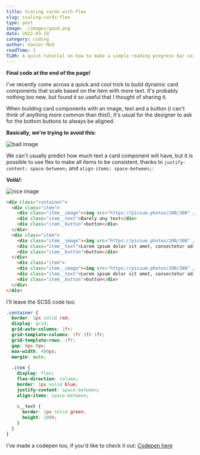 ```yaml
---
title: Scaling cards with Flex
slug: scaling-cards-flex
type: post
image: ./images/good.png
date: 2022-03-19
category: coding
author: Xavier Mod
readTime: 1
TLDR: A quick tutorial on how to make a simple reading progress bar using React.
---
```


**Final code at the end of the page!**

I've recently come across a quick and cool trick to build dynamic card components that scale based on the item with more text. It's probably nothing too new, but found it so useful that I thought of sharing it. 

When building card components with an image, text and a button (i can't think of anything more common than this!), it's usual for the designer to ask for the bottom buttons to always be aligned. 

**Basically, we're trying to avoid this**:

![bad image](./images/bad.png)

We can't usually predict how much text a card component will have, but it is possible to use flex to make all items to be consistent, thanks to `justify-content: space-between;` and `align-items: space-between;`:

**Voilà!**:

![nice image](./images/good.png)

```html
<div class="container">
  <div class="item">
    <div class="item__image"><img src="https://picsum.photos/200/300" /></div>
    <div class="item__text">Barely any text</div>
    <div class="item__button">button</div>
  </div>
  <div class="item">
    <div class="item__image"><img src="https://picsum.photos/200/300" /></div>
    <div class="item__text">Lorem ipsum dolor sit amet, consectetur adipiscing elit. Vivamus vulputate sed justo non lacinia. Cras tincidunt condimentum est. Etiam ac aliquam erat, quis euismod ex. Praesent semper ut neque at ultrices. Curabitur fringilla aliquam auctor. Curabitur hendrerit nunc eu ligula scelerisque pulvinar.</div>
    <div class="item__button">button</div>
  </div>
    <div class="item">
    <div class="item__image"><img src="https://picsum.photos/200/300" /></div>
    <div class="item__text">Lorem ipsum dolor sit amet, consectetur adipiscing elit. Vivamus vulputate sed justo non lacinia. Cras tincidunt condimentum est. Etiam ac aliquam erat, quis euismod ex. Praesent semper ut neque at ultrices. Curabitur fringilla aliquam auctor. Curabitur hendrerit nunc eu ligula scelerisque pulvinar. Nam bibendum quis odio nec gravida. Vivamus quis vestibulum dolor. Cras non dignissim risus, sit amet volutpat eros. Praesent congue malesuada sapien eget efficitur. Aenean dui elit, aliquet in pellentesque in, tempor eget ipsum. </div>
    <div class="item__button">button</div>
  </div>
</div>
```

I'll leave the SCSS code too:

```scss
.container {
  border: 1px solid red;
  display: grid; 
  grid-auto-columns: 1fr; 
  grid-template-columns: 1fr 1fr 1fr; 
  grid-template-rows: 1fr; 
  gap: 0px 0px; 
  max-width: 400px;
  margin: auto;
  
  .item {
    display: flex;
    flex-direction: column;
    border: 1px solid blue;
    justify-content: space-between;
    align-items: space-between;
    
    &__text {
      border: 1px solid green;
      height: 100%;
    }
  }
}
```

I've made a codepen too, if you'd like to check it out: [Codepen here](https://codepen.io/xavierbardaji/pen/RwjEwKR)

